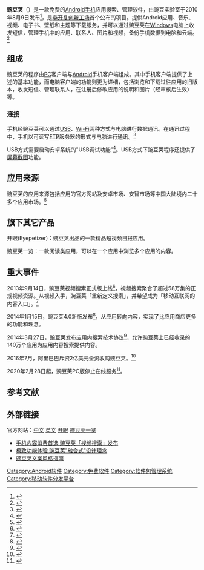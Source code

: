 
{{NoteTA|G1=IT|1=zh-tw:USB偵錯;zh-cn:USB调试;}}
{{Infobox software
| name                   = {{lang|en|豌豆荚}}
| title                  =
| logo                   = [[File:Wandoujia.png|File:Wandoujia.png]]
| logo caption           = 豌豆荚logo
| screenshot             = 
| caption                = 豌豆荚
| collapsible            = 
| developer              = [[豌豆实验室|豌豆实验室]]
| released               = {{release date|2010|8}}<br/>前称「豌豆荚手机精灵」
| discontinued           = 
| latest release version = Windows版：2.72.0.5682<br/>Android版：3.43.1.5364
| latest release date    =  {{Start date and age|2014|03|17}}
| latest preview version = 
| latest preview date    = 
| frequently updated     = Yes
| programming language   = 
| operating system       = [[Windows|Windows]] & [[Android|Android]]
| platform               = 
| engine = Windows版：[[V8_(JavaScript引擎)|V8_(JavaScript引擎)]]
| size                   = Windows版：34.2[[Megabyte|MB]]<br/>Android版：4.5[[Megabyte|MB]]
| language               =  [[中文|中文]]、[[英文|英文]]
| language count         =
| language footnote      = 
| status                 = 运行中
| genre                  = 数字化发行
| license                = [[免费软件|免费软件]]
| alexa                  = 
| website                = [http://wandoujia.com 豌豆荚]
}}

'''豌豆荚'''（{{lang-en|'''SnapPea'''}}）是一款免费的[[Android|Android]][[智能手机|手机]]应用搜索、管理软件，由豌豆实验室于2010年8月9日发布<ref>{{cite news | author = 环球企业家 | url = http://tech.sina.com.cn/i/2010-08-09/15134524013.shtml | title = 李开复创新首秀：豌豆荚手机精灵 | publisher = 新浪科技 | date = 2010-08-09 | accessdate = 2013-09-16 | archive-url = https://web.archive.org/web/20130921055341/http://tech.sina.com.cn/i/2010-08-09/15134524013.shtml | archive-date = 2013-09-21 | dead-url = yes }}</ref>，是[[李开复|李开复]][[创新工场|创新工场]]首个公布的项目。提供Android应用、音乐、视频、电子书、壁纸和主题等下载服务，并可以通过豌豆荚在[[Windows|Windows]]电脑上收发短信，管理手机中的应用、联系人、图片和视频，备份手机数据到电脑和云端。<ref>{{Cite web |url=http://wandoujia.com/ |title=豌豆荚网站的功能简介 |access-date=2020-03-29 |archive-url=https://web.archive.org/web/20200305011220/https://www.wandoujia.com/ |archive-date=2020-03-05 |dead-url=yes }}</ref>

==组成==
豌豆荚的程序由[[个人电脑|PC]]客户端与[[Android|Android]]手机客户端组成。其中手机客户端提供了上述的基本功能，而电脑客户端的功能则更为详细，包括浏览和下载过往应用的旧版本，收发短信、管理联系人，在注册后修改应用的说明和图片（经审核后生效）等。

===连接===
手机经豌豆荚可以通过[[USB|USB]]、[[Wi-Fi|Wi-Fi]]两种方式与电脑进行数据通讯。在通讯过程中，手机以可读写[[FTP服务器|FTP服务器]]的形式与电脑进行通讯。<ref>{{Cite web |url=http://help.wandoujia.com/entries/22186532 |title=手机与豌豆荚连接不上怎么办 |access-date=2013-08-18 |archive-url=https://web.archive.org/web/20130817093905/http://help.wandoujia.com/entries/22186532 |archive-date=2013-08-17 |dead-url=yes }}</ref>

USB方式需要启动安卓系统的"USB调试功能"<ref>{{Cite web |url=http://help.wandoujia.com/entries/21550377 |title=【官方帮助】USB 调试开关的相关问题与解答 |access-date=2013-08-18 |archive-url=https://web.archive.org/web/20130824055813/http://help.wandoujia.com/entries/21550377 |archive-date=2013-08-24 |dead-url=yes }}</ref>。USB方式下豌豆荚程序还提供了[[屏幕截图|屏幕截图]]功能。

==应用来源==
豌豆荚的应用来源包括应用的官方网站及安卓市场、安智市场等中国大陆境内二十多个应用市场。<ref>{{Cite web | url=http://tech.qq.com/a/20111214/000407.htm | title=豌豆荚推全平台战略 称收录30万款应用和游戏 | publisher=腾讯科技 | date=2011-12-14 | accessdate=2013-09-16 | archive-url=https://web.archive.org/web/20120111144832/http://tech.qq.com/a/20111214/000407.htm | archive-date=2012-01-11 | dead-url=yes }}</ref>

==旗下其它产品==
开眼(Eyepetizer)：豌豆荚出品的一款精品短视频日报应用。

豌豆荚一览：一款阅读类应用，可以在一个应用中浏览多个应用的内容。

==重大事件==
2013年9月14日，豌豆荚视频搜索正式版上线<ref>{{Cite web |url= http://tech.sina.com.cn/i/2013-09-14/03408739197.shtml |title= 豌豆荚视频搜索正式版上线 |author= 古晓宇 |publisher= 新浪科技 |date= 2013-09-14 |accessdate= 2013-09-16 |archive-url= https://web.archive.org/web/20130921060054/http://tech.sina.com.cn/i/2013-09-14/03408739197.shtml |archive-date= 2013-09-21 |dead-url= yes }}</ref>，视频搜索聚合了超过58万集的正规视频资源。从视频入手，豌豆荚「重新定义搜索」，并希望成为「移动互联网的内容入口」。<ref>{{Cite web| url=http://epaper.yicai.com:81/site1/html/2013-09/13/content_189409.htm| title=王俊煜：豌豆荚要做移动互联网内容入口| coauthors=马晓芳 刘奕诗| work=第一财经日报| publisher=第一财经日报| date=2013-09-13| accessdate=2013-09-16| deadurl=yes| archiveurl=https://web.archive.org/web/20130921060131/http://epaper.yicai.com:81/site1/html/2013-09/13/content_189409.htm| archivedate=2013-09-21}}</ref>

2014年1月15日，豌豆荚4.0新版发布<ref>{{Cite web |url= http://tech.sina.com.cn/mobile/n/2014-01-15/16109099235.shtml |title= 豌豆荚4.0新版发布：确定移动内容搜索核心战略 |author= 新浪手机 |publisher= 新浪科技 |date= 2014-01-15 |accessdate= 2014-04-29 |archive-url= https://web.archive.org/web/20140329094050/http://tech.sina.com.cn/mobile/n/2014-01-15/16109099235.shtml |archive-date= 2014-03-29 |dead-url= yes }}</ref>，从应用转向内容，实现了比应用商店更多的功能和理念。

2014年3月27日，豌豆荚发布应用内搜索技术协议<ref>{{Cite web |url= http://tech2ipo.com/64099 |title= 豌豆荚向开发者开放应用内搜索API |author= 偷笑的小猪 |publisher= tech2ipo |date= 2014-03-27 |accessdate= 2014-04-29 |archive-url= https://web.archive.org/web/20140330072816/http://tech2ipo.com/64099 |archive-date= 2014-03-30 |dead-url= yes }}</ref>，允许豌豆荚上已经收录的140万个应用为应用内容搜索提供内容。

2016年7月，阿里巴巴斥资2亿美元全资收购豌豆荚。<ref>{{Cite web |url= http://news.mydrivers.com/1/489/489871.htm |title= 2亿美元！阿里巴巴今天下午宣布收购豌豆荚 |author= pingwest |publisher= 驱动之家 |date= 2016-07-05 |accessdate= 2016-07-05 |archive-url= https://web.archive.org/web/20160708151349/http://news.mydrivers.com/1/489/489871.htm |archive-date= 2016-07-08 |dead-url= yes }}</ref>

2020年2月28日起，豌豆荚PC版停止在线服务<ref>{{cite news |title=豌豆荚PC版宣布月末停止提供在线服务 |url=https://tech.sina.com.cn/roll/2020-02-21/doc-iimxxstf3211491.shtml |accessdate=2020-02-23 |archive-date=2020-02-23 |archive-url=https://web.archive.org/web/20200223072904/https://tech.sina.com.cn/roll/2020-02-21/doc-iimxxstf3211491.shtml |dead-url=no }}</ref>。

== 参考文献 ==
<references/>

==外部链接==
官方网站：[https://web.archive.org/web/20151105224646/https://www.wandoujia.com/ 中文]
[https://web.archive.org/web/20200205134521/https://www.snappea.com/ 英文]
[https://web.archive.org/web/20151112175921/http://www.wandoujia.com/eyepetizer 开眼]
[https://web.archive.org/web/20151103192517/http://www.wandoujia.com/yilan 豌豆荚一览]
* [https://web.archive.org/web/20130914212507/http://article.pchome.net/content-1654014.html 手机内容消费首选 豌豆荚「视频搜索」发布]
* [https://web.archive.org/web/20130830013523/http://www.pcpop.com/doc/0/939/939300.shtml 极致功能体验 豌豆荚"融合式"设计理念]
* [https://docs.google.com/document/d/1R8lMCPf6zCD5KEA8ekZ5knK77iw9J-vJ6vEopPemqZM 豌豆荚文案风格指南]

{{數位发布平台}}
[[Category:Android软件|Category:Android软件]]
[[Category:免费软件|Category:免费软件]]
[[Category:软件包管理系统|Category:软件包管理系统]]
[[Category:移动软件分发平台|Category:移动软件分发平台]]